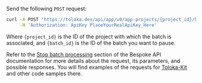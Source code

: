 Send the following `POST` request:

```bash
curl -X POST 'https://toloka.dev/api/app/v0/app-projects/{project_id}/batches/{batch_id}/stop' \
     -H 'Authorization: ApiKey PlaceYourRealApiKey_Here'
```

Where `{project_id}` is the ID of the project with which the batch is associated, and `{batch_id}` is the ID of the batch you want to pause.

<Note mode="tip" title="Visit Bespoke API reference">

Refer to the [Stop batch processing](https://toloka.ai/docs/api/apps-reference/#post-/app-projects/-app_project_id-/batches/-batch_id-/stop) section of the Bespoke API documentation for more details about the request, its parameters, and possible responses. You will find examples of the requests for [Toloka-Kit](/docs/toloka-kit/) and other code samples there.

</Note>
